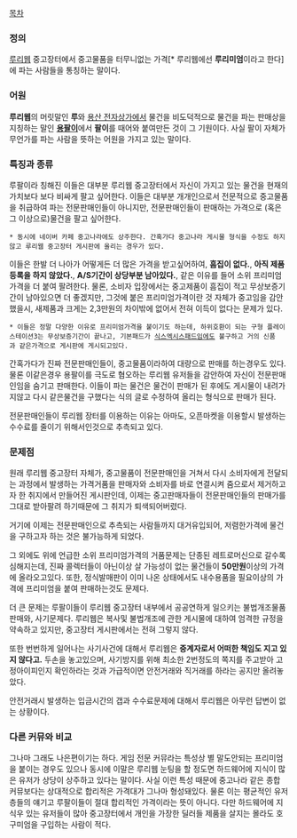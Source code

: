 [[목차]]
=== 정의 ===
[[루리웹]] 중고장터에서 중고물품을 터무니없는 가격[* 루리웹에선 '''루리미엄'''이라고 한다]에 파는 사람들을 통칭하는 말이다.

=== 어원 === 
'''루리웹'''의 머릿말인 '''루'''와 [[용산 전자상가]]에서 물건을 비도덕적으로 물건을 파는 판매상을 지칭하는 말인 '''[[용팔이]]'''에서 '''팔이'''를 때어와 붙여만든 것이 그 기원이다. 사실 팔이 자체가 무언가를 파는 사람을 뜻하는 어원을 가지고 있는 말이다.

=== 특징과 종류 === 
루팔이라 칭해진 이들은 대부분 루리웹 중고장터에서 자신이 가지고 있는 물건을 현재의 가치보다 보다 비싸게 팔고 싶어한다. 이들은 대부분 개개인으로서 전문적으로 중고물품을 취급하여 파는 전문판매인들이 아니지만, 전문판매인들이 판매하는 가격으로 (혹은 그 이상으로)물건을 팔고 싶어한다. 

 * 동시에 네이버 카페 중고나라에도 상주한다. 간혹가다 중고나라 게시물 형식을 수정도 하지않고 루리웹 중고장터 게시판에 올리는 경우가 있다.

이들은 한발 더 나아가 어떻게든 더 많은 가격을 받고싶어하여, '''흠집이 없다.''', '''아직 제품등록을 하지 않았다.''', '''A/S기간이 상당부분 남아있다.''', 같은 이유를 들어 소위 프리미엄가격을 더 붙여 팔려한다. 물론, 소비자 입장에서는 중고제품이 흠집이 적고 무상보증기간이 남아있으면 더 좋겠지만, 그것에 붙은 프리미엄가격이란 것 자체가 중고임을 감안했을시, 새제품과 크게는 2,3만원의 차이밖에 없어서 전혀 이득이 없다는 문제가 있다.

 * 이들은 정말 다양한 이유로 프리미엄가격을 붙이기도 하는데, 하위호환이 되는 구형 플레이스테이션3는 무상보증기간이 끝나고, 기본패드가 [[식스엑시스]]패드임에도 불구하고 거의 신품과 같은가격으로 게시판에 게시되고있다.

간혹가다가 진짜 전문판매인들이, 중고물품이라하여 대량으로 판매를 하는경우도 있다. 물론 이같은경우 용팔이를 극도로 혐오하는 루리웹 유저들을 감안하여 자신이 전문판매인임을 숨기고 판매한다. 이들이 파는 물건은 물건이 판매가 된 후에도 게시물이 내려가지않고 다시 같은물건을 구했다는 식의 글로 수정하여 올리는 형식으로 판매가 된다. 

전문판매인들이 루리웹 장터를 이용하는 이유는 아마도, 오픈마켓을 이용할시 발생하는 수수료를 줄이기 위해서인것으로 추측되고 있다.

=== 문제점 === 
원래 루리웹 중고장터 자체가, 중고물품이 전문판매인을 거쳐서 다시 소비자에게 전달되는 과정에서 발생하는 가격거품을 판매자와 소비자를 바로 연결시켜 줌으로서 제거하고자 한 취지에서 만들어진 게시판인데, 이제는 중고판매자들이 전문판매인들의 판매가를 그대로 받아팔려 하기때문에 그 취지가 퇴색되어버렸다. 

거기에 이제는 전문판매인으로 추측되는 사람들까지 대거유입되어, 저렴한가격에 물건을 구하고자 하는 것은 불가능하게 되었다.

그 외에도 위에 언급한 소위 프리미엄가격의 거품문제는 단종된 레트로머신으로 갈수록 심해지는데, 진짜 콜렉터들이 아닌이상 살 가능성이 없는 물건들이 '''50만원'''이상의 가격에 올라오고있다. 또한, 정식발매판이 이미 나온 상태에서도 내수용품을 필요이상의 가격에 프리미엄을 붙여 판매하는것도 문제다.

더 큰 문제는 루팔이들이 루리웹 중고장터 내부에서 공공연하게 일으키는 불법개조물품판매와, 사기문제다. 루리웹은 복사및 불법개조에 관한 게시물에 대하여 엄격한 규정을 약속하고 있지만, 중고장터 게시판에서는 전혀 그렇지 않다. 

또한 번번하게 일어나는 사기사건에 대해서 루리웹은 '''중계자로서 어떠한 책임도 지고 있지 않다고.''' 두손을 놓고있으며, 사기방지를 위해 최소한 2번정도의 쪽지를 주고받아 고정아이피인지 확인하라는 것과 가급적이면 안전거래와 직거래를 하라는 공지만 올려놓았다. 

안전거래시 발생하는 입금시간의 갭과 수수료문제에 대해서 루리웹은 아무런 답변이 없는 상황이다.

=== 다른 커뮤와 비교 ===
그나마 그래도 나은편이기는 하다.
게임 전문 커뮤라는 특성상 별 말도안되는 프리미엄을 붙이는 경우도 있으나 동시에 이말은 루리웹 눈팅을 할 정도면 하드웨어에 지식이 많은 유저가 상당이 상주하고 있다는 말이다. 사실 이런 특성 때문에 중고나라 같은 종합 커뮤보다는 상대적으로 합리적은 가격대가 그나마 형성돼있다. 물론 이는 평균적인 유저층들의 얘기고 루팔이들이 절대 합리적인 가격이라는 뜻이 아니다. 다만 하드웨어에 지식우 있는 유저들이 많아 중고장터에서 개인을 가장한 딜러들 제품을 살지는 몰라도 호구미엄을 구입하는 사람이 적다.
